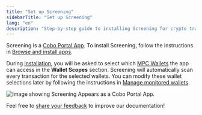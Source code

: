 ```yaml
---
title: "Set up Screening"
sidebarTitle: "Set up Screening"
lang: "en"
description: "Step-by-step guide to installing Screening for crypto transaction monitoring. Configure AML/CFT compliance settings and start protecting assets in minutes."
---
```

Screening is a [Cobo Portal App](/en/apps/introduction). To install Screening, follow the instructions in [Browse and install apps](/en/apps/browse-and-install).

<Note>During [installation](/en/apps/browse-and-install), you will be asked to select which [MPC Wallets](/en/portal/mpc-wallets/introduction) the app can access in the **Wallet Scopes** section. Screening will automatically scan every transaction for the selected wallets. You can modify these wallet selections later by following the instructions in [Manage monitored wallets](/en/apps/screening/settings).</Note>

<img src="/en/images/portal-apps/screening/screening-apps-page.png" className="screenshot_full_screen" alt="Image showing Screening Appears as a Cobo Portal App."/>

<Tip>Feel free to [share your feedback](https://forms.zohopublic.com/cobo/form/DocumentFeedbackForm/formperma/QvLOhxJv1_JMsJ-1dleZ8Itb_7rzN-LtgvsDdxosoVI?referrername=manuals) to improve our documentation!</Tip>